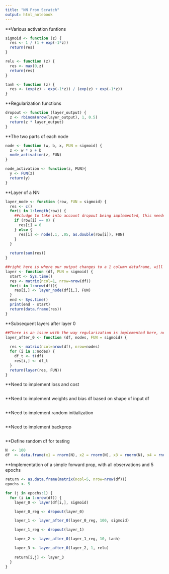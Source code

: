 ```yaml
---
title: "NN From Scratch"
output: html_notebook
---
```


**Various activation funtions
```r
sigmoid <- function (z) {
  res <- 1 / (1 + exp(-1*z))
  return(res)
}

relu <- function (z) {
  res <- max(0,z)
  return(res)
}

tanh <- function (z) {
  res <- (exp(z) - exp(-1*z)) / (exp(z) + exp(-1*z))
}
```


**Regularization functions
```r
dropout <- function (layer_output) {
  z <- rbinom(nrow(layer_output), 1, 0.5)
  return(z * layer_output)
}
```

**The two parts of each node
```r
node <- function (w, b, x, FUN = sigmoid) {
  z <- w * x + b
  node_activation(z, FUN)
}

node_activation <- function(z, FUN){
  y <- FUN(z)
  return(y)
}

```

**Layer of a NN
```r
layer_node <- function (row, FUN = sigmoid) {
  res <- c()
  for(i in 1:length(row)) {
    ##cludge to take into account dropout being implemented, this needs to change
    if (row[i] == 0) {
      res[i] = 0
    } else {
      res[i] <- node(.1, .05, as.double(row[i]), FUN)
    }
  }
  
  return(sum(res))
}

##right here is where our output changes to a 1 column dataframe, will need to be transposed to list for future layers
layer <- function (df, FUN = sigmoid) {
  start <- Sys.time()
  res <- matrix(ncol=1, nrow=nrow(df))
  for(i in 1:nrow(df)){
    res[i,] <- layer_node(df[i,], FUN)
  }
  end <- Sys.time()
  print(end - start)
  return(data.frame(res))
}
```

**Subsequent layers after layer 0
```r
##There is an issue with the way regularization is implemented here, needs to be done in such a way that it is applied after the return from layer.  This is currently implemented for dropout with the conditional inside for the for loop in the layer_node function
layer_after_0 <- function (df, nodes, FUN = sigmoid) {
  
  res <- matrix(ncol=nrow(df), nrow=nodes)
  for (i in 1:nodes) {
    df_t <- t(df)
    res[i,] <- df_t
  }
  return(layer(res, FUN))
}
```

**Need to implement loss and cost
```r

```

**Need to implement weights and bias df based on shape of input df
```r

```

**Need to implement random initialization
```r

```

**Need to implement backprop
```r

```

**Define random df for testing
```r
N  <- 100
df  <- data.frame(x1 = rnorm(N), x2 = rnorm(N), x3 = rnorm(N), x4 = rnorm(N), x5 = rnorm(N))
```

**Implementation of a simple forward prop, with all observations and 5 epochs
```r
return <- as.data.frame(matrix(ncol=5, nrow=nrow(df)))
epochs <- 5

for (j in epochs:1) {
  for (i in 1:nrow(df)) {
    layer_0 <- layer(df[i,], sigmoid)

    layer_0_reg <- dropout(layer_0)

    layer_1 <- layer_after_0(layer_0_reg, 100, sigmoid)

    layer_1_reg <- dropout(layer_1)

    layer_2 <- layer_after_0(layer_1_reg, 10, tanh)

    layer_3 <- layer_after_0(layer_2, 1, relu)
  
    return[i,j] <- layer_3
  }  
}
```





